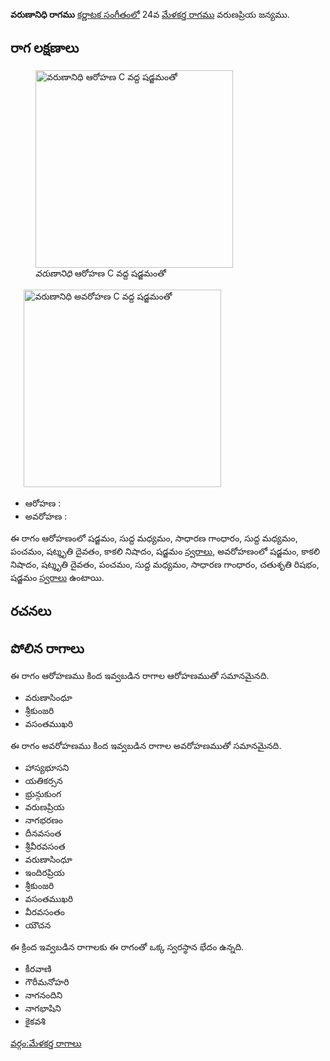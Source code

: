 {{Infobox ragam
	| name          	= వరుణానిధి
	| synonym	    	= 
	| mela          	= 
	| chakra        	= 
	| janaka        	= 
	| type          	= షడవ-సంపూర్ణ
	| arohanam      	= {{svaraC|S|M1|G2|M1|P|D3|N3|S'}} 
	| avarohanam    	= {{svaraC|S'|N3|D3|P|M1|G2|R2|S}}
	| jeeva         	=
	| chhaya        	=
	| nyasa         	=
	| vishesha      	= 
	| equivalent  		= 
}}
{{కర్ణాటక సంగీత రాగాలు}}
'''వరుణానిధి రాగము''' [[కర్ణాటక సంగీతం]]లో 24వ [[మేళకర్త రాగము]] వరుణప్రియ జన్యము. 


==రాగ లక్షణాలు==
[[Image:varunanidhi_ar_kb2wiki.png|thumb|right|316px|''వరుణానిధి'' ఆరోహణ C వద్ద షడ్జమంతో]]
	[[Image:varunanidhi_av_kb2wiki.png|thumb|right|316px|''వరుణానిధి'' అవరోహణ C వద్ద షడ్జమంతో]]

* ఆరోహణ : {{svaraC|S|M1|G2|M1|P|D3|N3|S'}} 
* అవరోహణ : {{svaraC|S'|N3|D3|P|M1|G2|R2|S}}

ఈ రాగం ఆరోహణంలో షడ్జమం, సుద్ద మధ్యమం, సాధారణ  గాంధారం, సుద్ద మధ్యమం, పంచమం, షట్శృతి దైవతం, కాకలి  నిషాదం, షడ్జమం [[స్వరాలు]], అవరోహణంలో షడ్జమం, కాకలి  నిషాదం, షట్శృతి దైవతం, పంచమం, సుద్ద మధ్యమం, సాధారణ  గాంధారం, చతుశృతి రిషభం, షడ్జమం [[స్వరాలు]] ఉంటాయి.

==రచనలు==



==పోలిన రాగాలు==
ఈ రాగం ఆరోహణము కింద ఇవ్వబడిన రాగాల ఆరోహణముతో సమానమైనది.
* వరుణాసింధూ
* శ్రీకుంజరి
* వసంతముఖరి

ఈ రాగం అవరోహణము కింద ఇవ్వబడిన రాగాల అవరోహణముతో సమానమైనది.
* హాస్యభూసని
* యతికర్సన
* భ్రున్గుకుంగ
* వరుణప్రియ
* నాగభరణం
* దీనవసంత
* శ్రీవీరవసంత
* వరుణాసింధూ
* ఇందిరప్రియ
* శ్రీకుంజరి
* వసంతముఖరి
*  వీరవసంతం
* యౌచన

ఈ క్రింద ఇవ్వబడిన రాగాలకు ఈ రాగంతో ఒక్క స్వరస్థాన భేదం ఉన్నది.
* కీరవాణి
* గౌరీమనోహరి
* నాగనందిని
* నాగభాషిని
* కైకవశి



[[వర్గం:మేళకర్త రాగాలు]]